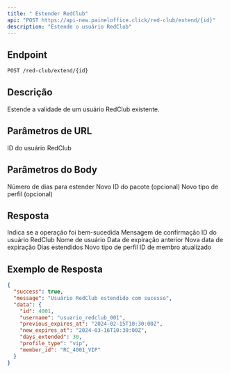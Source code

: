 ```yaml
---
title: " Estender RedClub"
api: "POST https://api-new.paineloffice.click/red-club/extend/{id}"
description: "Estende o usuário RedClub"
---
```


## Endpoint

<CodeGroup>

```bash Requisição
POST /red-club/extend/{id}
```

</CodeGroup>

## Descrição

Estende a validade de um usuário RedClub existente.

## Parâmetros de URL

<ParamField path="id" type="integer" required>
  ID do usuário RedClub
</ParamField>

## Parâmetros do Body

<ParamField body="extend_days" type="integer" required>
  Número de dias para estender
</ParamField>

<ParamField body="package_id" type="integer">
  Novo ID do pacote (opcional)
</ParamField>

<ParamField body="profile_type" type="string">
  Novo tipo de perfil (opcional)
</ParamField>

## Resposta

<ResponseField name="success" type="boolean">
  Indica se a operação foi bem-sucedida
</ResponseField>

<ResponseField name="message" type="string">
  Mensagem de confirmação
</ResponseField>

<ResponseField name="data" type="object">
  <Expandable title="properties">
    <ResponseField name="id" type="integer">
      ID do usuário RedClub
    </ResponseField>
    <ResponseField name="username" type="string">
      Nome de usuário
    </ResponseField>
    <ResponseField name="previous_expires_at" type="string">
      Data de expiração anterior
    </ResponseField>
    <ResponseField name="new_expires_at" type="string">
      Nova data de expiração
    </ResponseField>
    <ResponseField name="days_extended" type="integer">
      Dias estendidos
    </ResponseField>
    <ResponseField name="profile_type" type="string">
      Novo tipo de perfil
    </ResponseField>
    <ResponseField name="member_id" type="string">
      ID de membro atualizado
    </ResponseField>
  </Expandable>
</ResponseField>

## Exemplo de Resposta

```json
{
  "success": true,
  "message": "Usuário RedClub estendido com sucesso",
  "data": {
    "id": 4001,
    "username": "usuario_redclub_001",
    "previous_expires_at": "2024-02-15T10:30:00Z",
    "new_expires_at": "2024-03-16T10:30:00Z",
    "days_extended": 30,
    "profile_type": "vip",
    "member_id": "RC_4001_VIP"
  }
}
```